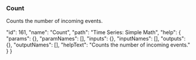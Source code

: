 ### Count

Counts the number of incoming events.










  "id": 161,
  "name": "Count",
  "path": "Time Series: Simple Math",
  "help": {
    "params": {},
    "paramNames": [],
    "inputs": {},
    "inputNames": [],
    "outputs": {},
    "outputNames": [],
    "helpText": "Counts the number of incoming events."
  }
}